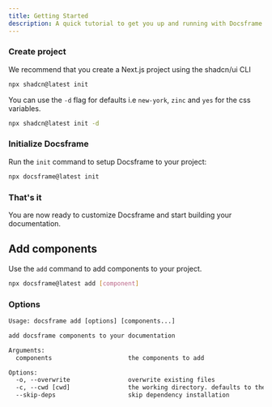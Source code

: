 ```yaml
---
title: Getting Started
description: A quick tutorial to get you up and running with Docsframe
---
```


<Steps>

### Create project

We recommend that you create a Next.js project using the shadcn/ui CLI

```bash
npx shadcn@latest init
```

<Callout className="mt-4">

You can use the `-d` flag for defaults i.e `new-york`, `zinc` and `yes` for the css variables.

```bash
npx shadcn@latest init -d
```

</Callout>

### Initialize Docsframe

Run the `init` command to setup Docsframe to your project:

```bash
npx docsframe@latest init
```

### That's it

You are now ready to customize Docsframe and start building your documentation.

</Steps>

## Add components

Use the `add` command to add components to your project.

```bash
npx docsframe@latest add [component]
```

### Options

```txt
Usage: docsframe add [options] [components...]

add docsframe components to your documentation

Arguments:
  components                     the components to add

Options:
  -o, --overwrite                overwrite existing files
  -c, --cwd [cwd]                the working directory. defaults to the standard docsframe directory.
  --skip-deps                    skip dependency installation
```
